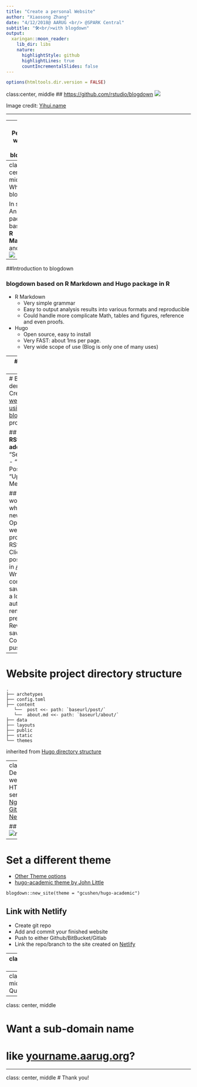 ```yaml
---
title: "Create a personal Website"
author: "Xiaosong Zhang"
date: "4/12/2018@ AARUG <br/> @SPARK Central"
subtitle: "🛠<br/>with blogdown"
output:
  xaringan::moon_reader:
    lib_dir: libs
    nature:
      highlightStyle: github
      highlightLines: true
      countIncrementalSlides: false
---
```


```r
options(htmltools.dir.version = FALSE)
```

class:center, middle
## [https://github.com/rstudio/blogdown](https://github.com/rstudio/blogdown)
![](images/hex-blogdown.png)


Image credit: [Yihui.name](https://yihui.name/en/2017/10/the-blogdown-logo/)

---

--- 
# Personal website and blogdown 

### [Why we need a personal website](https://yihui.name/en/2017/06/netlify-instead-of-github-pages/)?
### How can we create a personal website?
### What is [blogdown](https://github.com/rstudio/blogdown)?
### Why blogdown?
### Where can I host my personal website?

---
class: center, middle
# What is blogdown?

In short:
 An R package based on **R Markdown** and **Hugo**
![](images/blogdown-package.png)
---
##Introduction to blogdown

### blogdown based on R Markdown and Hugo package in R
- R Markdown
  - Very simple grammar
  - Easy to output analysis results into various formats and reproducible
  - Could handle more complicate Math, tables and figures, reference and even proofs.
  
- Hugo
  - Open source, easy to install
  - Very FAST: about 1ms per page.
  - Very wide scope of use (Blog is only one of many uses)
  
---
# Getting started

- [RStudio](https://www.rstudio.com) 1.0 or higher

    RStudio IDE provide powerful GUI help you complete common blog website editing without remember too much syntax.

- [blogdown package](https://blog.rstudio.com/2017/09/11/announcing-blogdown/)
  - install latest version of [blogdown](). 

  ```
  install.packages("blogdown")
  ```

- [Hugo](https://gohugo.io/)
  - Can be install using blogdown package inside R.
```
blogdown::install_hugo()
```
- Git
  - Help you track your own progress
  - Simplify the deployment process

---
# Blogdown demo
- Create a [website using blogdown]() project

## In **RStudio addins** 
- "Serve Site"
- "New Post"
- "Update Metadata"

## A typical workflow when write a new post
- Open the website project in RStudio
- Click "New post" button in [Addins]()
- Write contents and save.
- Take a look at the automatically rendered preview
- Revise and save again
- Commit and push to Git

---
# Website project directory structure

```
.
├── archetypes
├── config.toml
├── content
   └──  post <<- path: `baseurl/post/`
   └──  about.md <<- path: `baseurl/about/`
├── data
├── layouts
├── public
├── static
└── themes
```
inherited from [Hugo directory structure](https://gohugo.io/getting-started/directory-structure/)

---
class:left
# Deploy your website
- HTTP server:[Apache](https://httpd.apache.org/), [Ngnix](https://www.nginx.com/)
- [Github.io](https://pages.github.com/)
- [Netlify](https://www.netlify.com/)

## Netlify
![netlify-ad](images/netlify-flow.PNG)

---

# Set a different theme

- [Other Theme options](https://themes.gohugo.io/)
- [hugo-academic theme by John Little](https://github.com/libjohn/blogdown-libjohn)

```
blogdown::new_site(theme = "gcushen/hugo-academic")
```

## Link with Netlify
- Create git repo
- Add and commit your finished website 
- Push to either Github/BitBucket/Gitlab
- Link the repo/branch to the site created on [Netlify](https://www.netlify.com/)

---
class:center, middle

# An ideal workflow for blogdown(big picture)
![Typical blogdown workflow](images/animated-blogdown.gif)

Image Credit [Alison Presmanes Hill](https://github.com/apreshill/blogdown-workshop/blob/master/slides/images/animated-blogdown.gif)

---
class: center, middle
# Questions?

---
class: center, middle

# Want a sub-domain name 
#  like [yourname.aarug.org]()?

---
class: center, middle
# Thank you!
